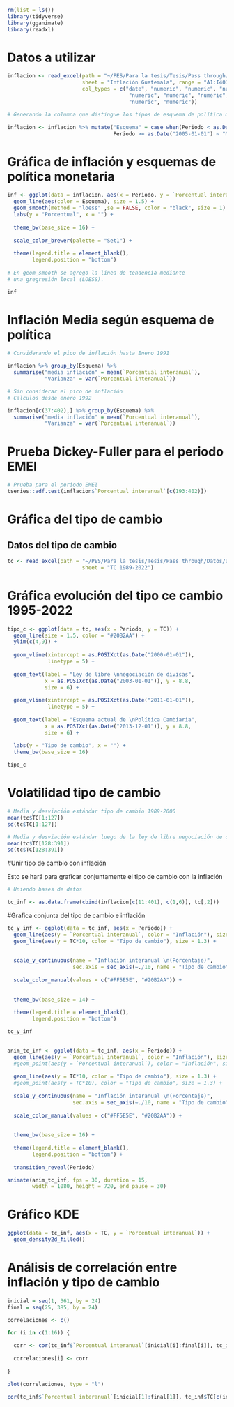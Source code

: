```r
rm(list = ls())
library(tidyverse)
library(gganimate)
library(readxl)
```

# Datos a utilizar

```r

inflacion <- read_excel(path = "~/PES/Para la tesis/Tesis/Pass through/Datos/Datos.xlsx", 
                        sheet = "Inflación Guatemala", range = "A1:I403",
                        col_types = c("date", "numeric", "numeric", "numeric",
                                       "numeric", "numeric", "numeric",
                                       "numeric", "numeric"))

# Generando la columna que distingue los tipos de esquema de política monetaria

inflacion <- inflacion %>% mutate("Esquema" = case_when(Periodo < as.Date("2005-01-01") ~ "Agregados Monetarios",
                                  Periodo >= as.Date("2005-01-01") ~ "Metas de Inflación"))
```

# Gráfica de inflación y esquemas de política monetaria

```r

inf <- ggplot(data = inflacion, aes(x = Periodo, y = `Porcentual interanual`)) + 
  geom_line(aes(color = Esquema), size = 1.5) +
  geom_smooth(method = "loess" ,se = FALSE, color = "black", size = 1) +
  labs(y = "Porcentual", x = "") +
  
  theme_bw(base_size = 16) +
  
  scale_color_brewer(palette = "Set1") +
  
  theme(legend.title = element_blank(),
        legend.position = "bottom")
  
# En geom_smooth se agrego la linea de tendencia mediante
# una gregresión local (LOESS).

inf

```

# Inflación Media según esquema de política

```r

# Considerando el pico de inflación hasta Enero 1991

inflacion %>% group_by(Esquema) %>% 
  summarise("media inflación" = mean(`Porcentual interanual`),
            "Varianza" = var(`Porcentual interanual`))

# Sin considerar el pico de inflación 
# Calculos desde enero 1992

inflacion[c(37:402),] %>% group_by(Esquema) %>% 
  summarise("media inflación" = mean(`Porcentual interanual`),
            "Varianza" = var(`Porcentual interanual`))

```


# Prueba Dickey-Fuller para el periodo EMEI

```r

# Prueba para el periodo EMEI
tseries::adf.test(inflacion$`Porcentual interanual`[c(193:402)])

```

# Gráfica del tipo de cambio
## Datos del tipo de cambio

```r

tc <- read_excel(path = "~/PES/Para la tesis/Tesis/Pass through/Datos/Datos.xlsx", 
                        sheet = "TC 1989-2022")
```

# Gráfica evolución del tipo ce cambio 1995-2022
```r

tipo_c <- ggplot(data = tc, aes(x = Periodo, y = TC)) +
  geom_line(size = 1.5, color = "#20B2AA") +
  ylim(c(4,9)) +
  
  geom_vline(xintercept = as.POSIXct(as.Date("2000-01-01")),
             linetype = 5) +
  
  geom_text(label = "Ley de libre \nnegociación de divisas",
            x = as.POSIXct(as.Date("2003-01-01")), y = 8.8,
            size = 6) +
  
  geom_vline(xintercept = as.POSIXct(as.Date("2011-01-01")),
             linetype = 5) +
  
  geom_text(label = "Esquema actual de \nPolítica Cambiaria",
            x = as.POSIXct(as.Date("2013-12-01")), y = 8.8,
            size = 6) +
  
  labs(y = "Tipo de cambio", x = "") +
  theme_bw(base_size = 16)

tipo_c

```

# Volatilidad tipo de cambio

```r

# Media y desviación estándar tipo de cambio 1989-2000
mean(tc$TC[1:127])
sd(tc$TC[1:127])

# Media y desviación estándar luego de la ley de libre negociación de divisas
mean(tc$TC[128:391])
sd(tc$TC[128:391])
```


#Unir tipo de cambio con inflación

Esto se hará para graficar conjuntamente el tipo de cambio con la inflación 

```r

# Uniendo bases de datos

tc_inf <- as.data.frame(cbind(inflacion[c(11:401), c(1,6)], tc[,2]))

```

#Grafica conjunta del tipo de cambio e inflación

```r

tc_y_inf <- ggplot(data = tc_inf, aes(x = Periodo)) +
  geom_line(aes(y = `Porcentual interanual`, color = "Inflación"), size = 1.3) +
  geom_line(aes(y = TC*10, color = "Tipo de cambio"), size = 1.3) +
  
  
  scale_y_continuous(name = "Inflación interanual \n(Porcentaje)",
                     sec.axis = sec_axis(~./10, name = "Tipo de cambio" )) +
  
  scale_color_manual(values = c("#FF5E5E", "#20B2AA")) +
  
  
  theme_bw(base_size = 14) +
  
  theme(legend.title = element_blank(),
        legend.position = "bottom")

tc_y_inf
  
```

```r

anim_tc_inf <- ggplot(data = tc_inf, aes(x = Periodo)) +
  geom_line(aes(y = `Porcentual interanual`, color = "Inflación"), size = 1.3) +
  #geom_point(aes(y = `Porcentual interanual`), color = "Inflación", size = 1.3) +
  
  geom_line(aes(y = TC*10, color = "Tipo de cambio"), size = 1.3) +
  #geom_point(aes(y = TC*10), color = "Tipo de cambio", size = 1.3) +
  
  scale_y_continuous(name = "Inflación interanual \n(Porcentaje)",
                     sec.axis = sec_axis(~./10, name = "Tipo de cambio" )) +
  
  scale_color_manual(values = c("#FF5E5E", "#20B2AA")) +
  
  
  theme_bw(base_size = 16) +
  
  theme(legend.title = element_blank(),
        legend.position = "bottom") +
  
  transition_reveal(Periodo)

animate(anim_tc_inf, fps = 30, duration = 15,
        width = 1080, height = 720, end_pause = 30)

```

# Gráfico KDE

```r

ggplot(data = tc_inf, aes(x = TC, y = `Porcentual interanual`)) +
  geom_density2d_filled()

```


# Análisis de correlación entre inflación y tipo de cambio

```r

inicial = seq(1, 361, by = 24)
final = seq(25, 385, by = 24)

correlaciones <- c()

for (i in c(1:16)) {
  
  corr <- cor(tc_inf$`Porcentual interanual`[inicial[i]:final[i]], tc_inf$TC[c(inicial[i]:final[i])])
  
  correlaciones[i] <- corr
  
}

plot(correlaciones, type = "l")

cor(tc_inf$`Porcentual interanual`[inicial[1]:final[1]], tc_inf$TC[c(inicial[1]:final[1])])

```








